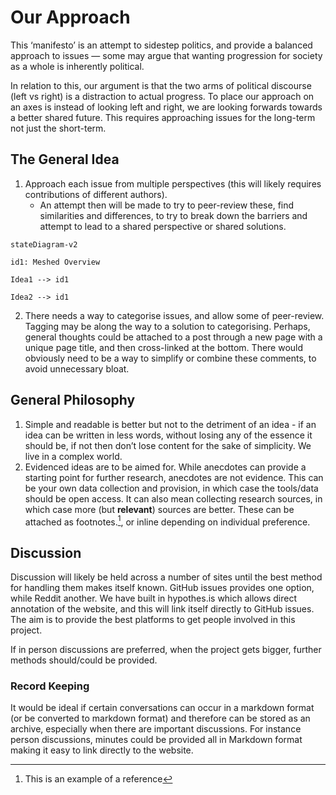 # Our Approach
This 'manifesto' is an attempt to sidestep politics, and provide a balanced approach to issues — some may argue that wanting progression for society as a whole is inherently political. 

In relation to this, our argument is that the two arms of political discourse (left vs right) is a distraction to actual progress. To place our approach on an axes is instead of looking left and right, we are looking forwards towards a better shared future. This requires approaching issues for the long-term not just the short-term.

## The General Idea
1. Approach each issue from multiple perspectives (this will likely requires contributions of different authors).
	- An attempt then will be made to try to peer-review these, find similarities and differences, to try to break down the barriers and attempt to lead to a shared perspective or shared solutions.

```mermaid
stateDiagram-v2

id1: Meshed Overview

Idea1 --> id1

Idea2 --> id1
```

2. There needs a way to categorise issues, and allow some of peer-review. Tagging may be along the way to a solution to categorising. Perhaps, general thoughts could be attached to a post through a new page with a unique page title, and then cross-linked at the bottom. There would obviously need to be a way to simplify or combine these comments, to avoid unnecessary bloat.

## General Philosophy
1. Simple and readable is better but not to the detriment of an idea - if an idea can be written in less words, without losing any of the essence it should be, if not then don’t lose content for the sake of simplicity. We live in a complex world.
2. Evidenced ideas are to be aimed for. While anecdotes can provide a starting point for further research, anecdotes are not evidence. This can be your own data collection and provision, in which case the tools/data should be open access. It can also mean collecting research sources, in which case more (but **relevant**) sources are better. These can be attached as footnotes.[^1], or inline depending on individual preference.

[^1]: This is an example of a reference

## Discussion
Discussion will likely be held across a number of sites until the best method for handling them makes itself known. GitHub issues provides one option, while Reddit another. We have built in hypothes.is which allows direct annotation of the website, and this will link itself directly to GitHub issues. The aim is to provide the best platforms to get people involved in this project.

If in person discussions are preferred, when the project gets bigger, further methods should/could be provided. 

### Record Keeping
It would be ideal if certain conversations can occur in a markdown format (or be converted to markdown format) and therefore can be stored as an archive, especially when there are important discussions. For instance person discussions, minutes could be provided all in Markdown format making it easy to link directly to the website.


